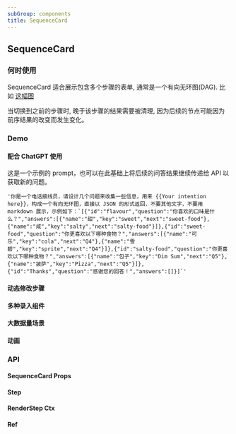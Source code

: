 ```yaml
---
subGroup: components
title: SequenceCard
---
```


## SequenceCard

### 何时使用

SequenceCard 适合展示包含多个步骤的表单, 通常是一个有向无环图(DAG). 比如 [这幅图](https://lf3-static.bytednsdoc.com/obj/eden-cn/fvyaeh7pfuhpaps/dag.png)

当切换到之前的步骤时, 晚于该步骤的结果需要被清理, 因为后续的节点可能因为前序结果的改变而发生变化。

### Demo

#### 配合 ChatGPT 使用

<Demo src="../demo/SequenceCard/chatGpt.tsx" />

这是一个示例的 prompt，也可以在此基础上将后续的问答结果继续传递给 API 以获取新的问题。

```
'你是一个电话接线员，请设计几个问题来收集一些信息，用来 {{Your intention here}}，构成一个有向无环图，直接以 JSON 的形式返回，不要其他文字，不要用 markdown 展示，示例如下：`[{"id":"flavour","question":"你喜欢的口味是什么？","answers":[{"name":"甜","key":"sweet","next":"sweet-food"},{"name":"咸","key":"salty","next":"salty-food"}]},{"id":"sweet-food","question":"你更喜欢以下哪种食物？","answers":[{"name":"可乐","key":"cola","next":"Q4"},{"name":"雪碧","key":"sprite","next":"Q4"}]},{"id":"salty-food","question":"你更喜欢以下哪种食物？","answers":[{"name":"包子","key":"Dim Sum","next":"Q5"},{"name":"披萨","key":"Pizza","next":"Q5"}]},{"id":"Thanks","question":"感谢您的回答！","answers":[]}]`'
```

#### 动态修改步骤

<Demo src="../demo/SequenceCard/dynamicSteps.tsx" />

#### 多种录入组件

<Demo src="../demo/SequenceCard/inputComponent.tsx" />

#### 大数据量场景

<Demo src="../demo/SequenceCard/stressTest.tsx" />

#### 动画

<Demo src="../demo/SequenceCard/animations.tsx" />

### API

#### SequenceCard Props

<TsInfo
  src="../../packages/core/src/components/SequenceCard/index.tsx"
  name="Props"
/>

#### Step

<TsInfo
  src="../../packages/core/src/components/SequenceCard/index.tsx"
  name="Step"
/>

#### RenderStep Ctx

<TsInfo
  src="../../packages/core/src/components/SequenceCard/index.tsx"
  name="Ctx"
/>

#### Ref

<TsInfo
  src="../../packages/core/src/components/SequenceCard/index.tsx"
  name="Ref"
/>
